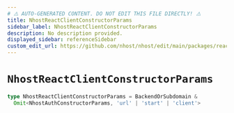 ```yaml
---
# ⚠️ AUTO-GENERATED CONTENT. DO NOT EDIT THIS FILE DIRECTLY! ⚠️
title: NhostReactClientConstructorParams
sidebar_label: NhostReactClientConstructorParams
description: No description provided.
displayed_sidebar: referenceSidebar
custom_edit_url: https://github.com/nhost/nhost/edit/main/packages/react/src/client.ts#L7
---
```


# `NhostReactClientConstructorParams`

```ts
type NhostReactClientConstructorParams = BackendOrSubdomain &
  Omit<NhostAuthConstructorParams, 'url' | 'start' | 'client'>
```
